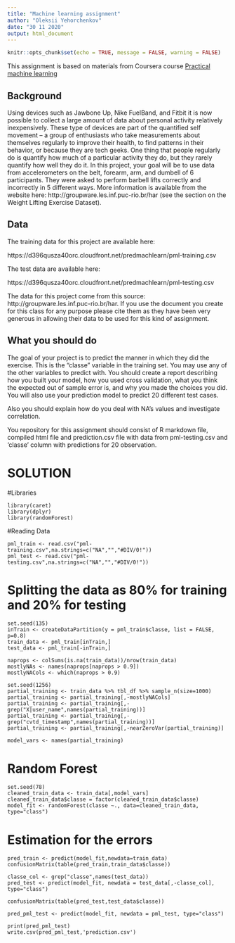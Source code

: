 ---
title: "Machine learning assignment"
author: "Oleksii Yehorchenkov"
date: "30 11 2020"
output: html_document
---

```{r setup, include=FALSE}
knitr::opts_chunk$set(echo = TRUE, message = FALSE, warning = FALSE)
```

This assignment is based on materials from Coursera course [Practical machine learning](https://www.coursera.org/learn/practical-machine-learning/home/welcome)

## Background

Using devices such as Jawbone Up, Nike FuelBand, and Fitbit it is now possible to collect a large amount of data about personal activity relatively inexpensively. These type of devices are part of the quantified self movement – a group of enthusiasts who take measurements about themselves regularly to improve their health, to find patterns in their behavior, or because they are tech geeks. One thing that people regularly do is quantify how much of a particular activity they do, but they rarely quantify how well they do it. In this project, your goal will be to use data from accelerometers on the belt, forearm, arm, and dumbell of 6 participants. They were asked to perform barbell lifts correctly and incorrectly in 5 different ways. More information is available from the website here: http://groupware.les.inf.puc-rio.br/har (see the section on the Weight Lifting Exercise Dataset). 

## Data

The training data for this project are available here: 

https://d396qusza40orc.cloudfront.net/predmachlearn/pml-training.csv

The test data are available here:

https://d396qusza40orc.cloudfront.net/predmachlearn/pml-testing.csv

The data for this project come from this source: http://groupware.les.inf.puc-rio.br/har. If you use the document you create for this class for any purpose please cite them as they have been very generous in allowing their data to be used for this kind of assignment. 

## What you should do

The goal of your project is to predict the manner in which they did the exercise. This is the "classe" variable in the training set. You may use any of the other variables to predict with. You should create a report describing how you built your model, how you used cross validation, what you think the expected out of sample error is, and why you made the choices you did. You will also use your prediction model to predict 20 different test cases.

Also you should explain how do you deal with NA's values and investigate correlation.

You repository for this assignment should consist of R markdown file, compiled html file and prediction.csv file with data from pml-testing.csv and 'classe' column with predictions for 20 observation.


# SOLUTION


#Libraries
```
library(caret)
library(dplyr)
library(randomForest)

```

#Reading Data
```
pml_train <- read.csv("pml-training.csv",na.strings=c("NA","","#DIV/0!"))
pml_test <- read.csv("pml-testing.csv",na.strings=c("NA","","#DIV/0!"))

```

# Splitting the data as 80% for training and 20% for testing
```
set.seed(135)
inTrain <- createDataPartition(y = pml_train$classe, list = FALSE, p=0.8)
train_data <- pml_train[inTrain,]
test_data <- pml_train[-inTrain,]
```

```
naprops <- colSums(is.na(train_data))/nrow(train_data)
mostlyNAs <- names(naprops[naprops > 0.9])
mostlyNACols <- which(naprops > 0.9)
```

```
set.seed(1256)
partial_training <- train_data %>% tbl_df %>% sample_n(size=1000)
partial_training <- partial_training[,-mostlyNACols]
partial_training <- partial_training[,-grep("X|user_name",names(partial_training))]
partial_training <- partial_training[,-grep("cvtd_timestamp",names(partial_training))]
partial_training <- partial_training[,-nearZeroVar(partial_training)]
```

```
model_vars <- names(partial_training)
```

# Random Forest
```
set.seed(78)
cleaned_train_data <- train_data[,model_vars]
cleaned_train_data$classe = factor(cleaned_train_data$classe)
model_fit <- randomForest(classe ~., data=cleaned_train_data, type="class")
```

# Estimation for the errors
```
pred_train <- predict(model_fit,newdata=train_data)
confusionMatrix(table(pred_train,train_data$classe))

```

```
classe_col <- grep("classe",names(test_data))
pred_test <- predict(model_fit, newdata = test_data[,-classe_col], type="class")

confusionMatrix(table(pred_test,test_data$classe))

```

```
pred_pml_test <- predict(model_fit, newdata = pml_test, type="class")
```

```
print(pred_pml_test)
write.csv(pred_pml_test,'prediction.csv')
```


